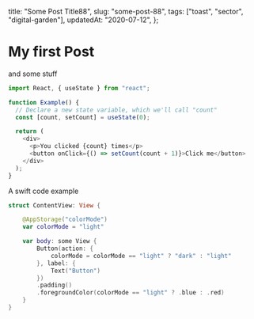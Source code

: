   title: "Some Post Title88",
  slug: "some-post-88",
  tags: ["toast", "sector", "digital-garden"],
  updatedAt: "2020-07-12",
};

# My first Post

and some stuff

```js {2,9-11} title=javascript-example.js
import React, { useState } from "react";

function Example() {
  // Declare a new state variable, which we'll call "count"
  const [count, setCount] = useState(0);

  return (
    <div>
      <p>You clicked {count} times</p>
      <button onClick={() => setCount(count + 1)}>Click me</button>
    </div>
  );
}
```

A swift code example

```swift {2} title=whatever.swift
struct ContentView: View {

    @AppStorage("colorMode")
    var colorMode = "light"

    var body: some View {
        Button(action: {
            colorMode = colorMode == "light" ? "dark" : "light"
        }, label: {
            Text("Button")
        })
        .padding()
        .foregroundColor(colorMode == "light" ? .blue : .red)
    }
}
```
